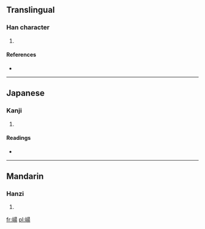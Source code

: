 ==Translingual==

===Han character===
{{Han char|rn=46|rad=山|as=09|sn=12|four=2672<sub>7</sub>|canj=山日一竹 (UAMH)}}

# {{defn|Han|sort=山09}}

====References====
* {{Han ref|kx=0315.220|dkj=08245|dj=0616.140|hdz=10786.020|uh=5D35|ud=23861|bh=D8DF|bd=55519}}

----

==Japanese==

===Kanji===
{{ja-kanji|grade=|rs=山09}}

# {{defn|lang=ja|sort=山09}}

====Readings====
* {{ja-readings|on=[[せう]] (seu), [[たう]] (tau)|kun=}}

----

==Mandarin==

===Hanzi===
{{cmn-hanzi|pin=[[yáng]] ([[yang2]])|wg=yang<sup>2</sup>}}

# {{defn|lang=cmn|sort=山09}}

[[fr:崵]]
[[pl:崵]]
